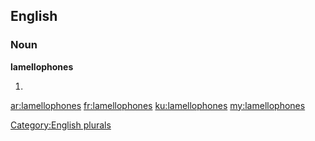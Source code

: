 ==English==

===Noun===
'''lamellophones'''

# {{plural of|[[lamellophone]]}}

[[Category:English plurals]]

[[ar:lamellophones]]
[[fr:lamellophones]]
[[ku:lamellophones]]
[[my:lamellophones]]